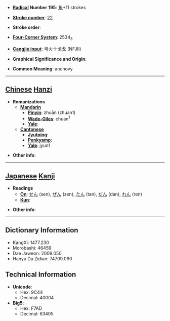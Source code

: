 * '''[[Wiktionary:Chinese radical index| Radical]] Number 195''': [[Wiktionary:Chinese radical index 魚|魚]]+11 strokes

* '''[[Wiktionary:Chinese total strokes index|Stroke number]]''': [[Wiktionary:Chinese total strokes index 22|22]]

* '''Stroke order''': 

* '''[[Wiktionary:Chinese four corner index|Four-Corner System]]''': 2534<sub>3</sub>

* '''[[Wiktionary:Chinese Cangjie index|Cangjie input]]''': 弓火十戈戈 (NFJII)

* '''Graphical Significance and Origin''': 

* '''Common Meaning''': anchovy

----

== [[Chinese]] [[Hanzi]] ==

* '''Romanizations'''
** '''[[Mandarin]]'''
*** '''[[Pinyin]]''': zhuān (zhuan1)
*** '''[[Wade-Giles]]''': chuan<sup>1</sup>
*** '''[[Yale]]''': 
** '''[[Cantonese]]'''
*** '''[[Jyutping]]''':
*** '''[[Penkyamp]]''': 
*** '''[[Yale]]''': jyun1

* '''Other info''': 

----

== [[Japanese]] [[Kanji]] ==

* '''Readings'''
** '''[[On]]''': [[せん]] (sen), [[ぜん]] (zen), [[たん]] (tan), [[だん]] (dan), [[れん]] (ren)
** '''[[Kun]]''': 

* '''Other info''':  

----

== Dictionary Information ==

* KangXi: 1477.230
* Morobashi: 46459
* Dae Jaweon: 2009.050
* Hanyu Da Zidian: 74709.090

== Technical Information ==

* '''Unicode''':
** Hex: 9C44
** Decimal: 40004
* '''Big5''':
** Hex: F7AD
** Decimal: 63405